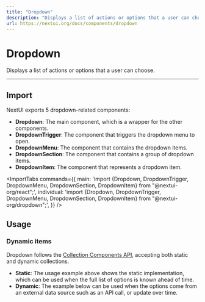 ```yaml
---
title: "Dropdown"
description: "Displays a list of actions or options that a user can choose."
url: https://nextui.org/docs/components/dropdown
---
```


# Dropdown

Displays a list of actions or options that a user can choose.

<ComponentLinks component="dropdown" reactAriaHook="useMenu" />

---

## Import

NextUI exports 5 dropdown-related components:

- **Dropdown**: The main component, which is a wrapper for the other components. 
- **DropdownTrigger**: The component that triggers the dropdown menu to open.
- **DropdownMenu**: The component that contains the dropdown items. 
- **DropdownSection**: The component that contains a group of dropdown items.
- **DropdownItem**: The component that represents a dropdown item.

<ImportTabs
  commands={{
    main: 'import {Dropdown, DropdownTrigger, DropdownMenu, DropdownSection, DropdownItem} from "@nextui-org/react";',
    individual: 'import {Dropdown, DropdownTrigger, DropdownMenu, DropdownSection, DropdownItem} from "@nextui-org/dropdown";',
  }}
/>

## Usage

<CodeDemo title="Usage" files={dropdownContent.usage} />


### Dynamic items

Dropdown follows the [Collection Components API](https://react-spectrum.adobe.com/react-stately/collections.html), accepting both static and dynamic collections.

- **Static**: The usage example above shows the static implementation, which can be used when the full list of options is known ahead of time.
- **Dynamic**: The example below can be used when the options come from an external data source such as an API call, or update over time.

<CodeDemo title="Dynamic items" files={dropdownContent.dynamic} />